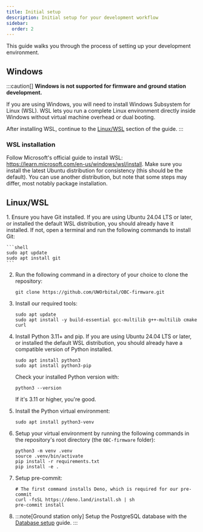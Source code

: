 ```yaml
---
title: Initial setup
description: Initial setup for your development workflow
sidebar:
  order: 2
---
```


This guide walks you through the process of setting up your development environment.

## Windows
:::caution[]
**Windows is not supported for firmware and ground station development.**

If you are using Windows, you will need to install Windows Subsystem for Linux (WSL). WSL lets you run a complete Linux environment directly inside Windows without virtual machine overhead or dual booting.

After installing WSL, continue to the [Linux/WSL](#linuxwsl) section of the guide.
:::

### WSL installation

Follow Microsoft's official guide to install WSL: https://learn.microsoft.com/en-us/windows/wsl/install. Make sure you install the latest Ubuntu distribution for consistency (this should be the default). You can use another distribution, but note that some steps may differ, most notably package installation.

## Linux/WSL

<Steps>
1. Ensure you have Git installed. If you are using Ubuntu 24.04 LTS or later, or installed the default WSL distribution, you should already have it installed.
If not, open a terminal and run the following commands to install Git:

    ```shell
    sudo apt update
    sudo apt install git
    ```

2. Run the following command in a directory of your choice to clone the repository:
    ```shell
    git clone https://github.com/UWOrbital/OBC-firmware.git
    ```

3. Install our required tools:

    ```shell
    sudo apt update
    sudo apt install -y build-essential gcc-multilib g++-multilib cmake curl
    ```

4. Install Python 3.11+ and pip. If you are using Ubuntu 24.04 LTS or later, or installed the default WSL distribution, you should already have a compatible version of Python installed.

    ```shell
    sudo apt install python3
    sudo apt install python3-pip
    
    ```
    
    Check your installed Python version with:
    ```shell
    python3 --version
    ```
    If it's 3.11 or higher, you're good.

5. Install the Python virtual environment:

    ```shell
    sudo apt install python3-venv
    ```

6. Setup your virtual environment by running the following commands in the repository's root directory (the `OBC-firmware` folder):

    ```shell
    python3 -m venv .venv
    source .venv/bin/activate
    pip install -r requirements.txt
    pip install -e .

7. Setup pre-commit:

    ```shell
    # The first command installs Deno, which is required for our pre-commit
    curl -fsSL https://deno.land/install.sh | sh
    pre-commit install
    ```

8. 
    :::note[Ground station only]
    Setup the PostgreSQL database with the [Database setup](/OBC-firmware/start-here/database-setup) guide.
    :::
</Steps>

